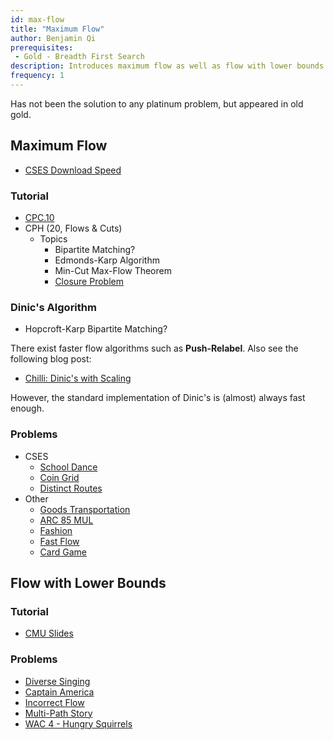 ```yaml
---
id: max-flow
title: "Maximum Flow"
author: Benjamin Qi
prerequisites: 
 - Gold - Breadth First Search
description: Introduces maximum flow as well as flow with lower bounds.
frequency: 1
---
```


Has not been the solution to any platinum problem, but appeared in old gold.

## Maximum Flow

 - [CSES Download Speed](https://cses.fi/problemset/task/1694)

### Tutorial

  - [CPC.10](https://github.com/SuprDewd/T-414-AFLV/tree/master/10_graphs_3_network_flow)
  - CPH (20, Flows & Cuts)
    - Topics
      - Bipartite Matching?
      - Edmonds-Karp Algorithm
      - Min-Cut Max-Flow Theorem
      - [Closure Problem](https://en.wikipedia.org/wiki/Closure_problem)



### Dinic's Algorithm

  * Hopcroft-Karp Bipartite Matching?

<optional-content title="Faster Flow">

There exist faster flow algorithms such as **Push-Relabel**. Also see the following blog post:

 - [Chilli: Dinic's with Scaling](https://codeforces.com/blog/entry/66006)

However, the standard implementation of Dinic's is (almost) always fast enough.

</optional-content>

### Problems

  - CSES
    - [School Dance](https://cses.fi/problemset/task/1696)
    - [Coin Grid](https://cses.fi/problemset/task/1709)
    - [Distinct Routes](https://cses.fi/problemset/task/1711)
  - Other
    - [Goods Transportation](http://codeforces.com/problemset/problem/724/E) [](52)
    - [ARC 85 MUL](http://arc085.contest.atcoder.jp/tasks/arc085_c) [](67)
    - [Fashion](https://csacademy.com/contest/rmi-2017-day-1/task/fashion/statement/) [](95)
    - [Fast Flow](http://www.spoj.com/problems/FASTFLOW/) [](107)
    - [Card Game](http://codeforces.com/problemset/problem/808/F) [](135)

## Flow with Lower Bounds

### Tutorial

  - [CMU Slides](https://www.cs.cmu.edu/~ckingsf/bioinfo-lectures/flowext.pdf)

### Problems

  - [Diverse Singing](https://codeforces.com/group/ZFgXbZSjvp/contest/274398/problem/C)
  - [Captain America](https://codeforces.com/contest/704/problem/D)
  - [Incorrect Flow](https://codeforces.com/contest/708/problem/D)
  - [Multi-Path Story](https://atcoder.jp/contests/jag2013summer-day4/tasks/icpc2013summer_day4_i)  
  - [WAC 4 - Hungry Squirrels](https://dmoj.ca/problem/wac4p6)
